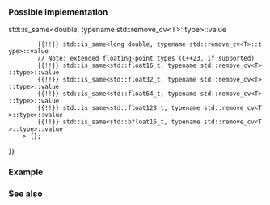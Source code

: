 {{cpp/types/traits/is|1=is_floating_point
|description=
Checks whether {{tt|T}} is a floating-point type. Provides the member constant {{c|value}} which is equal to {{c|true}}, if {{tt|T}} is the type {{c/core|float}}, {{c/core|double}}, {{c/core|long double}}{{rev inl|since=c++23|, or any extended floating-point types ({{c/core|std::float16_t}}, {{c/core|std::float32_t}}, {{c/core|std::float64_t}}, {{c/core|std::float128_t}}, or {{c/core|std::bfloat16_t}})}}, including any cv-qualified variants. Otherwise, {{c|value}} is equal to {{c|false}}.
|inherit_desc={{tt|T}} is a floating-point type (possibly cv-qualified)
}}

===Possible implementation===
{{eq fun
|1=
template&lt;class T&gt;
struct is_floating_point
     : std::integral_constant&lt;
         bool,
         // Note: standard floating-point types
         std::is_same&lt;float, typename std::remove_cv&lt;T&gt;::type&gt;::value
         {{!!}} std::is_same&lt;double, typename std::remove_cv&lt;T&gt;::type&gt;::value
         {{!!}} std::is_same&lt;long double, typename std::remove_cv&lt;T&gt;::type&gt;::value
         // Note: extended floating-point types (C++23, if supported)
         {{!!}} std::is_same&lt;std::float16_t, typename std::remove_cv&lt;T&gt;::type&gt;::value
         {{!!}} std::is_same&lt;std::float32_t, typename std::remove_cv&lt;T&gt;::type&gt;::value
         {{!!}} std::is_same&lt;std::float64_t, typename std::remove_cv&lt;T&gt;::type&gt;::value
         {{!!}} std::is_same&lt;std::float128_t, typename std::remove_cv&lt;T&gt;::type&gt;::value
         {{!!}} std::is_same&lt;std::bfloat16_t, typename std::remove_cv&lt;T&gt;::type&gt;::value
     &gt; {};
}}

===Example===
{{example
|code=
#include &lt;type_traits&gt;

class A {};
static_assert(!std::is_floating_point_v&lt;A&gt;);

static_assert(std::is_floating_point_v&lt;float&gt;);
static_assert(!std::is_floating_point_v&lt;float&amp;&gt;);
static_assert(std::is_floating_point_v&lt;double&gt;);
static_assert(!std::is_floating_point_v&lt;double&amp;&gt;);
static_assert(!std::is_floating_point_v&lt;int&gt;);

int main() {}
}}

===See also===
{{dsc begin}}
{{dsc inc|cpp/types/numeric_limits/dsc is_iec559}}
{{dsc inc|cpp/types/dsc is_integral}}
{{dsc inc|cpp/types/dsc is_arithmetic}}
{{dsc inc|cpp/concepts/dsc floating_point}}
{{dsc end}}

{{langlinks|de|es|fr|it|ja|pt|ru|zh}}